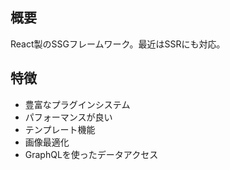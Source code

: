 ## 概要
React製のSSGフレームワーク。最近はSSRにも対応。

## 特徴
- 豊富なプラグインシステム
- パフォーマンスが良い
- テンプレート機能
- 画像最適化
- GraphQLを使ったデータアクセス

